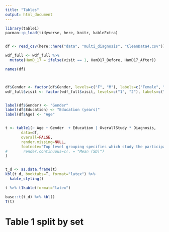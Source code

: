 ```yaml
---
title: "Tables"
output: html_document
---
```



```r

library(table1)
pacman::p_load(tidyverse, here, knitr, kableExtra)


df <- read_csv(here::here("data", "multi_diagnosis", "CleanData4.csv"))

wdf_full <- wdf_full %>%
  mutate(HamD_17 = ifelse(visit == 1, HamD17_Before, HamD17_After))

names(df)



df$Gender <- factor(df$Gender, levels=c("F", "M"), labels=c("Female", "Male"))
wdf_full$visit <- factor(wdf_full$visit, levels=c("1", "2"), labels=c("Visit 1", "Visit 2"))


label(df$Gender) <- "Gender"
label(df$Education) <- "Education (years)"
label(df$Age) <- "Age"


t <- table1(~ Age + Gender  + Education | OverallStudy * Diagnosis,
       data=df,
       overall=FALSE,
       render.missing=NULL, 
       footnote="Top level grouping specifies which study the participants come from."
#       render.continuous=c(. = "Mean (SD)")
)


t_d <- as.data.frame(t)
kbl(t_d, booktabs=T, format="latex") %>% 
  kable_styling()

t %>% t1kable(format="latex") 

base::t(t_d) %>% kbl()
T(t)
```


# Table 1 split by set
```r

```

